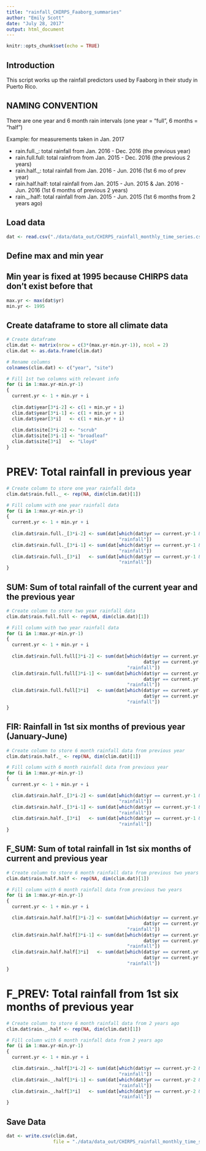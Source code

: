```yaml
---
title: "rainfall_CHIRPS_Faaborg_summaries"
author: "Emily Scott"
date: "July 28, 2017"
output: html_document
---
```


```r
knitr::opts_chunk$set(echo = TRUE)
```

## Introduction

This script works up the rainfall predictors used by Faaborg in their study in Puerto Rico.

## NAMING CONVENTION

There are one year and 6 month rain intervals (one year = "full", 6 months = "half")

Example: for measurements taken in Jan. 2017

* rain.full._: total rainfall from Jan. 2016 - Dec. 2016 (the previous year)
* rain.full.full: total rainfrom from Jan. 2015 - Dec. 2016 (the previous 2 years)
* rain.half._: total rainfall from Jan. 2016 - Jun. 2016 (1st 6 mo of prev year)
* rain.half.half: total rainfall from Jan. 2015 - Jun. 2015 & Jan. 2016 - Jun. 2016 (1st 6 months of previous 2 years)
* rain._.half: total rainfall from Jan. 2015 - Jun. 2015 (1st 6 months from 2 years ago)

## Load data
```r
dat <- read.csv("./data/data_out/CHIRPS_rainfall_monthly_time_series.csv")
```

## Define max and min year
## Min year is fixed at 1995 because CHIRPS data don't exist before that
```r
max.yr <- max(dat$yr)
min.yr <- 1995
```

## Create dataframe to store all climate data
```r
# Create dataframe
clim.dat <- matrix(nrow = c(3*(max.yr-min.yr-1)), ncol = 2)
clim.dat <- as.data.frame(clim.dat)

# Rename columns
colnames(clim.dat) <- c("year", "site")

# Fill 1st two columns with relevant info
for (i in 1:max.yr-min.yr-1)
{
  current.yr <- 1 + min.yr + i
  
  clim.dat$year[3*i-2] <- c(1 + min.yr + i)
  clim.dat$year[3*i-1] <- c(1 + min.yr + i)
  clim.dat$year[3*i]   <- c(1 + min.yr + i)
  
  clim.dat$site[3*i-2] <- "scrub"
  clim.dat$site[3*i-1] <- "broadleaf"
  clim.dat$site[3*i]   <- "Lloyd"
}
```

# PREV: Total rainfall in previous year
```r
# Create column to store one year rainfall data
clim.dat$rain.full._ <- rep(NA, dim(clim.dat)[1])

# Fill column with one year rainfall data
for (i in 1:max.yr-min.yr-1)
{
  current.yr <- 1 + min.yr + i
  
  clim.dat$rain.full._[3*i-2] <- sum(dat[which(dat$yr == current.yr-1 & dat$site == "scrub"),
                                         "rainfall"])
  clim.dat$rain.full._[3*i-1] <- sum(dat[which(dat$yr == current.yr-1 & dat$site == "broadleaf"),
                                         "rainfall"])
  clim.dat$rain.full._[3*i]   <- sum(dat[which(dat$yr == current.yr-1 & dat$site == "Lloyd"),
                                         "rainfall"])
}
```

## SUM: Sum of total rainfall of the current year and the previous year
```r
# Create column to store two year rainfall data
clim.dat$rain.full.full <- rep(NA, dim(clim.dat)[1])

# Fill column with two year rainfall data
for (i in 1:max.yr-min.yr-1)
{
  current.yr <- 1 + min.yr + i
  
  clim.dat$rain.full.full[3*i-2] <- sum(dat[which(dat$yr == current.yr-1 & dat$site == "scrub"| 
                                                  dat$yr == current.yr-2 & dat$site == "scrub"),
                                            "rainfall"])
  clim.dat$rain.full.full[3*i-1] <- sum(dat[which(dat$yr == current.yr-1 & dat$site == "broadleaf"| 
                                                  dat$yr == current.yr-2 & dat$site == "broadleaf"),
                                            "rainfall"])
  clim.dat$rain.full.full[3*i]   <- sum(dat[which(dat$yr == current.yr-1 & dat$site == "Lloyd"| 
                                                  dat$yr == current.yr-2 & dat$site == "Lloyd"),
                                            "rainfall"])
}
```

## FIR: Rainfall in 1st six months of previous year (January-June)
```r
# Create column to store 6 month rainfall data from previous year
clim.dat$rain.half._ <- rep(NA, dim(clim.dat)[1])

# Fill column with 6 month rainfall data from previous year
for (i in 1:max.yr-min.yr-1)
{
  current.yr <- 1 + min.yr + i

  clim.dat$rain.half._[3*i-2] <- sum(dat[which(dat$yr == current.yr-1 & dat$site == "scrub" & dat$mo.no %in% c(1:6)),
                                         "rainfall"])
  clim.dat$rain.half._[3*i-1] <- sum(dat[which(dat$yr == current.yr-1 & dat$site == "broadleaf" & dat$mo.no %in% c(1:6)),
                                         "rainfall"])
  clim.dat$rain.half._[3*i]   <- sum(dat[which(dat$yr == current.yr-1 & dat$site == "Lloyd" & dat$mo.no %in% c(1:6)),
                                         "rainfall"])
}
```

## F_SUM: Sum of total rainfall in 1st six months of current and previous year
```r
# Create column to store 6 month rainfall data from previous two years
clim.dat$rain.half.half <- rep(NA, dim(clim.dat)[1])

# Fill column with 6 month rainfall data from previous two years
for (i in 1:max.yr-min.yr-1)
{
  current.yr <- 1 + min.yr + i

  clim.dat$rain.half.half[3*i-2] <- sum(dat[which(dat$yr == current.yr-1 & dat$site == "scrub" & dat$mo.no %in% c(1:6)| 
                                                  dat$yr == current.yr-2 & dat$site == "scrub" & dat$mo.no %in% c(1:6)),
                                            "rainfall"])
  clim.dat$rain.half.half[3*i-1] <- sum(dat[which(dat$yr == current.yr-1 & dat$site == "broadleaf" & dat$mo.no %in% c(1:6)| 
                                                  dat$yr == current.yr-2 & dat$site == "broadleaf" & dat$mo.no %in% c(1:6)),
                                            "rainfall"])
  clim.dat$rain.half.half[3*i]   <- sum(dat[which(dat$yr == current.yr-1 & dat$site == "Lloyd" & dat$mo.no %in% c(1:6)| 
                                                  dat$yr == current.yr-2 & dat$site == "Lloyd" & dat$mo.no %in% c(1:6)),
                                            "rainfall"])
}
```

# F_PREV: Total rainfall from 1st six months of previous year
```r
# Create column to store 6 month rainfall data from 2 years ago
clim.dat$rain._.half <- rep(NA, dim(clim.dat)[1])

# Fill column with 6 month rainfall data from 2 years ago
for (i in 1:max.yr-min.yr-1)
{
  current.yr <- 1 + min.yr + i

  clim.dat$rain._.half[3*i-2] <- sum(dat[which(dat$yr == current.yr-2 & dat$site == "scrub" & dat$mo.no %in% c(1:6)),
                                         "rainfall"])
  clim.dat$rain._.half[3*i-1] <- sum(dat[which(dat$yr == current.yr-2 & dat$site == "broadleaf" & dat$mo.no %in% c(1:6)),
                                         "rainfall"])
  clim.dat$rain._.half[3*i]   <- sum(dat[which(dat$yr == current.yr-2 & dat$site == "Lloyd" & dat$mo.no %in% c(1:6)),
                                         "rainfall"])
}
```




## Save Data

```r
dat <- write.csv(clim.dat,
                 file = "./data/data_out/CHIRPS_rainfall_monthly_time_series_Faaborg.csv")
```

